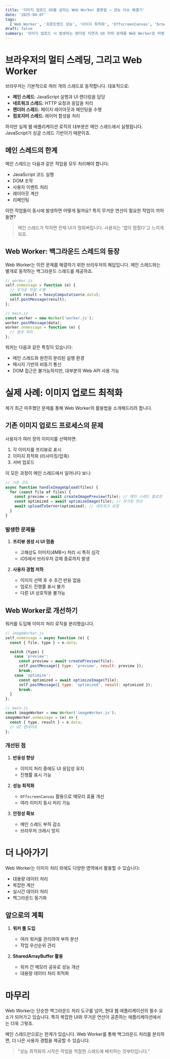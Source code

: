 ```yaml
---
title: '이미지 업로드 UX를 살리는 Web Worker 활용법 – 성능 이슈 해결기'
date: '2025-04-07'
tags:
  ['Web Worker', '프론트엔드 성능', '이미지 최적화', 'OffscreenCanvas', 'browser-image-compression']
draft: false
summary: '이미지 업로드 시 발생하는 렌더링 지연과 UX 저하 문제를 Web Worker로 어떻게 해결했는지 실제 구현 기반으로 소개합니다.'
---
```


# 브라우저의 멀티 스레딩, 그리고 Web Worker

브라우저는 기본적으로 여러 개의 스레드로 동작합니다. 대표적으로:

- **메인 스레드**: JavaScript 실행과 UI 렌더링을 담당
- **네트워크 스레드**: HTTP 요청과 응답을 처리
- **렌더러 스레드**: 페이지 레이아웃과 페인팅을 수행
- **컴포지터 스레드**: 레이어 합성을 처리

하지만 실제 웹 애플리케이션 로직의 대부분은 메인 스레드에서 실행됩니다. JavaScript가 싱글 스레드 기반이기 때문이죠.

## 메인 스레드의 한계

메인 스레드는 다음과 같은 작업을 모두 처리해야 합니다:

- JavaScript 코드 실행
- DOM 조작
- 사용자 이벤트 처리
- 레이아웃 계산
- 리페인팅

이런 작업들이 동시에 발생하면 어떻게 될까요? 특히 무거운 연산이 필요한 작업이 끼어들면?

> 메인 스레드가 막히면 전체 UI가 멈춰버립니다. 사용자는 '앱이 멈췄다'고 느끼게 되죠.

## Web Worker: 백그라운드 스레드의 등장

Web Worker는 이런 문제를 해결하기 위한 브라우저의 해답입니다. 메인 스레드와는 별개로 동작하는 백그라운드 스레드를 제공하죠.

```javascript
// worker.js
self.onmessage = function (e) {
  // 무거운 작업 수행
  const result = heavyComputation(e.data);
  self.postMessage(result);
};

// main.js
const worker = new Worker('worker.js');
worker.postMessage(data);
worker.onmessage = function (e) {
  // 결과 처리
};
```

워커는 다음과 같은 특징이 있습니다:

- 메인 스레드와 완전히 분리된 실행 환경
- 메시지 기반의 비동기 통신
- DOM 접근은 불가능하지만, 대부분의 Web API 사용 가능

# 실제 사례: 이미지 업로드 최적화

제가 최근 마주했던 문제를 통해 Web Worker의 활용법을 소개해드리려 합니다.

## 기존 이미지 업로드 프로세스의 문제

사용자가 여러 장의 이미지를 선택하면:

1. 각 이미지를 프리뷰로 표시
2. 이미지 최적화 (리사이징/압축)
3. 서버 업로드

이 모든 과정이 메인 스레드에서 일어나다 보니:

```javascript
// 기존 코드
async function handleImageUpload(files) {
  for (const file of files) {
    const preview = await createImagePreview(file); // 메인 스레드 블로킹
    const optimized = await optimizeImage(file); // 무거운 연산
    await uploadToServer(optimized); // 네트워크 요청
  }
}
```

### 발생한 문제들

1. **프리뷰 생성 시 UI 멈춤**

   - 고해상도 이미지(4MB+) 처리 시 특히 심각
   - iOS에서 브라우저 강제 종료까지 발생

2. **사용자 경험 저하**
   - 이미지 선택 후 수 초간 반응 없음
   - 업로드 진행률 표시 불가
   - 다른 UI 상호작용 불가능

## Web Worker로 개선하기

워커를 도입해 이미지 처리 로직을 분리했습니다.

```javascript
// imageWorker.js
self.onmessage = async function (e) {
  const { file, type } = e.data;

  switch (type) {
    case 'preview':
      const preview = await createPreview(file);
      self.postMessage({ type: 'preview', result: preview });
      break;
    case 'optimize':
      const optimized = await optimizeImage(file);
      self.postMessage({ type: 'optimized', result: optimized });
      break;
  }
};

// main.js
const imageWorker = new Worker('imageWorker.js');
imageWorker.onmessage = (e) => {
  const { type, result } = e.data;
  // UI 업데이트
};
```

### 개선된 점

1. **반응성 향상**

   - 이미지 처리 중에도 UI 응답성 유지
   - 진행률 표시 가능

2. **성능 최적화**

   - `OffscreenCanvas` 활용으로 메모리 효율 개선
   - 여러 이미지 동시 처리 가능

3. **안정성 확보**
   - 메인 스레드 부하 감소
   - 브라우저 크래시 방지

# 더 나아가기

Web Worker는 이미지 처리 외에도 다양한 영역에서 활용할 수 있습니다:

- 대용량 데이터 처리
- 복잡한 계산
- 실시간 데이터 처리
- 백그라운드 동기화

## 앞으로의 계획

1. **워커 풀 도입**

   - 여러 워커를 관리하여 부하 분산
   - 작업 우선순위 관리

2. **SharedArrayBuffer 활용**
   - 워커 간 메모리 공유로 성능 개선
   - 대용량 데이터 처리 최적화

# 마무리

Web Worker는 단순한 백그라운드 처리 도구를 넘어, 현대 웹 애플리케이션의 필수 요소가 되어가고 있습니다. 특히 복잡한 UI와 무거운 연산이 공존하는 애플리케이션에서는 더욱 그렇죠.

메인 스레드만으로는 한계가 있습니다. Web Worker를 통해 백그라운드 처리를 분리하면, 더 나은 사용자 경험을 제공할 수 있습니다.

> "성능 최적화의 시작은 작업을 적절한 스레드에 배치하는 것부터입니다."
